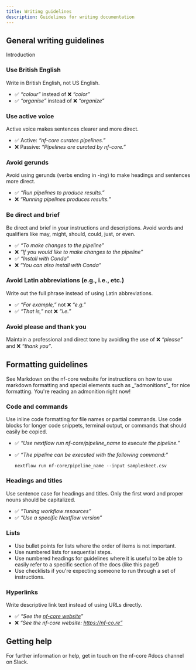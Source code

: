 ```yaml
---
title: Writing guidelines
description: Guidelines for writing documentation
---
```



## General writing guidelines

Introduction

### Use British English

Write in British English, not US English.

- ✅ _“colour”_ instead of ❌ _“color”_
- ✅ _“organise”_ instead of ❌ _“organize”_

### Use active voice

Active voice makes sentences clearer and more direct.

- ✅ Active: _“nf-core curates pipelines.”_
- ❌ Passive: _“Pipelines are curated by nf-core.”_

### Avoid gerunds

Avoid using gerunds (verbs ending in -ing) to make headings and sentences more direct.

- ✅ _“Run pipelines to produce results.”_
- ❌ _“Running pipelines produces results.”_

### Be direct and brief

Be direct and brief in your instructions and descriptions. Avoid words and qualifiers like may, might, should, could, just, or even.

- ✅ _“To make changes to the pipeline”_
- ❌ _“If you would like to make changes to the pipeline”_
- ✅ _“Install with Conda”_
- ❌ _“You can also install with Conda”_

### Avoid Latin abbreviations (e.g., i.e., etc.)
Write out the full phrase instead of using Latin abbreviations.

- ✅ _“For example,”_ not ❌ _“e.g.”_
- ✅ _“That is,”_ not ❌ _“i.e.”_

### Avoid please and thank you

Maintain a professional and direct tone by avoiding the use of ❌ _“please”_ and ❌ _“thank you”_.

## Formatting guidelines

<Aside type="tip">
See Markdown on the nf-core website for instructions on how to use markdown formatting and special elements such as _“admonitions”_ for nice formatting. You're reading an admonition right now!
</Aside>

### Code and commands

Use inline code formatting for file names or partial commands. Use code blocks for longer code snippets, terminal output, or commands that should easily be copied.

- ✅ _“Use nextflow run nf-core/pipeline_name to execute the pipeline.”_
- ✅ _“The pipeline can be executed with the following command:"_

    ```
    nextflow run nf-core/pipeline_name --input samplesheet.csv
    ```

### Headings and titles

Use sentence case for headings and titles. Only the first word and proper nouns should be capitalized.

- ✅ _“Tuning workflow resources”_
- ✅ _“Use a specific Nextflow version”_

### Lists

- Use bullet points for lists where the order of items is not important.
- Use numbered lists for sequential steps.
- Use numbered headings for guidelines where it is useful to be able to easily refer to a specific section of the docs (like this page!)
- Use checklists if you're expecting someone to run through a set of instructions.

### Hyperlinks

Write descriptive link text instead of using URLs directly.

- ✅ _“See the [nf-core website](https://nf-co.re)”_
- ❌ _“See the nf-core website: https://nf-co.re”_

## Getting help

For further information or help, get in touch on the nf-core #docs channel on Slack.
